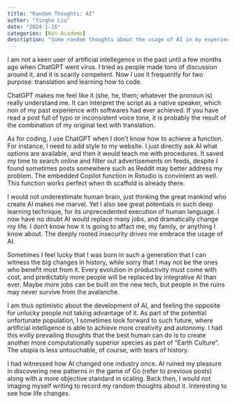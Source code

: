 ```yaml
---
title: "Random Thoughts: AI"
author: "Yinghe Liu"
date: "2024-1-16"
categories: [Non-Academe]
description: "Some random thoughts about the usage of AI in my experience"
---
```


I am not a keen user of artificial intellegence in the past until a few months ago when ChatGPT went virus. I tried as people made tons of discussion around it, and it is scarily competent. Now I use it frequently for two purpose: translation and learning how to code.

ChatGPT makes me feel like it (she, he, them; whatever the pronoun is) really understand me. It can interpret the script as a native speaker, which non of my past experience with softwares had ever achieved. If you have read a post full of typo or inconsistent voice tone, it is probably the result of the combination of my original text with translation.

As for coding, I use ChatGPT when I don't know how to achieve a function. For instance, I need to add style to my website. I just directly ask AI what options are available, and then it would teach me with procedures. It saved my time to search online and filter out advertisements on feeds, despite I found sometimes posts somewhere such as Reddit may better address my problem. The embedded Copilot function in Rstudio is convinient as well. This function works perfect when th scaffold is already there.

I would not underestimate human brain, just thinking the great mankind who create AI makes me marvel. Yet I also see great potentials in such deep learning technique, for its unprecedented execution of human language. I now have no doubt AI would replace many jobs, and dramatically change my life. I don't know how it is going to affact me, my family, or anything I know about. The deeply rooted insecurity drives me embrace the usage of AI.

Sometimes I feel lucky that I was born in such a generation that I can witness the big changes in history, while sorry that I may not be the ones who benefit most from it. Every evolution in productivity must come with cost, and predictably more people will be replaced by integrative AI than ever. Maybe more jobs can be built on the new tech, but people in the ruins may never survive from the avalanche.

I am thus optimistic about the development of AI, and feeling the opposite for unlucky people not taking advantage of it. As part of the potential unfortunate population, I sometimes look forward to such future, where artificial intelligence is able to achieve more creativity and autonomy. I had this evilly prevailing thoughts that the best human can do is to create another more computationally superior species as part of "Earth Culture". The utopia is less untouchable, of course, with tears of history.

I had witnessed how AI changed one industry once. AI ruined my pleasure in discovering new patterns in the game of Go (refer to previous posts) along with a more objective standard in scaling. Back then, I would not imaging myself writing to record my random thoughts about it. Interesting to see how life changes.

